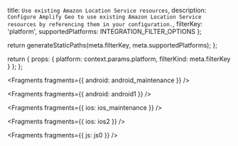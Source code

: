   title: `Use existing Amazon Location Service resources`,
  description: `Configure Amplify Geo to use existing Amazon Location Service resources by referencing them in your configuration.`,
  filterKey: 'platform',
  supportedPlatforms: INTEGRATION_FILTER_OPTIONS
};



  return generateStaticPaths(meta.filterKey, meta.supportedPlatforms);
};

  return {
    props: {
      platform: context.params.platform,
      filterKind: meta.filterKey
    }
  };
};


<Fragments fragments={{ android: android_maintenance }} />


<Fragments fragments={{ android: android1 }} />


<Fragments fragments={{ ios: ios_maintenance }} />


<Fragments fragments={{ ios: ios2 }} />


<Fragments fragments={{ js: js0 }} />
